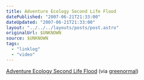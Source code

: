 ```yaml
---
title: Adventure Ecology Second Life Flood
datePublished: "2007-06-21T21:33:00"
dateUpdated: "2007-06-21T21:33:00"
layout: "../../../layouts/posts/post.astro"
originalUrl: $UNKNOWN
source: $UNKNOWN
tags:
  - "linklog"
  - "video"
---
```



<YouTube id="https://www.youtube.com/watch?v=3nSFmrlqUrA" />

[Adventure Ecology Second Life Flood](https://www.youtube.com/watch?v=3nSFmrlqUrA) (via [greenormal](http://greenormal.blogspot.com/2007/06/second-life-flood-by-adventure.html))
